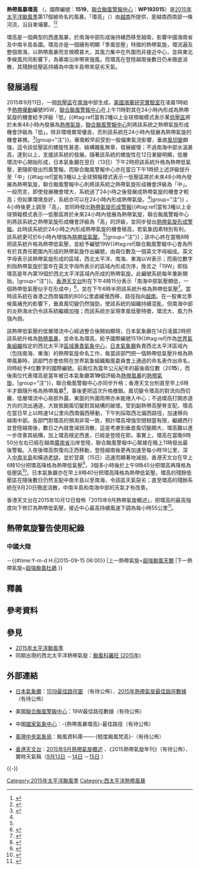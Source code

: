 {{Incomplete|date=2016年7月}}
{{notability Unreferenced|time=2015-09-14T07:54:29+00:00}}
{{NoteTA
|G1=TyphoonNew
|G2=TyphoonOld
|G3=Weather
|T=zh:熱帶風暴環高 (2015年); zh-cn:热带风暴环高 (2015年); zh-hk:熱帶低氣壓環高 (2015年); zh-mo:熱帶風暴環高 (2015年); zh-tw:輕度颱風梵高 (2015年);
|1=zh:熱帶風暴環高; zh-cn:热带风暴环高; zh-hk:熱帶低氣壓環高; zh-mo:熱帶風暴環高; zh-tw:輕度颱風梵高;
|2=zh:Tropical Storm Vamco; zh-cn:Tropical Storm Vamco; zh-hk:Tropical Depression Vamco; zh-mo:Tropical Storm Vamco; zh-tw:Tropical Storm Vamco
|3=zh:環高; zh-cn:環高; zh-hk:環高; zh-mo:環高; zh-tw:梵高
|skin=typhoon
}}
{{UTC+8}}
{{颱風基礎資訊
|颱風名稱               = 熱帶風暴環高
|外文名稱               = Tropical Storm Vamco
|外文語言               = 英文
|代表圖像               = Vamco Sept 14 2015 0551Z.png
|代表圖像名稱           = 9月14日環高達到巔峰，但結構仍然鬆散
|形成日期               = 2015年9月13日
|消散日期               = 2015年9月16日
|十分鐘平均風速JMA      = 35|JMA=knot
|十分鐘平均風速CWB      = 20|CWB=m/s
|十分鐘平均風速KMA      = 21|KMA=m/s
|十分鐘平均風速HKO      = 55
|十分鐘平均風速SMG      = 67
|十分鐘平均風速PAGASA   = 
|十分鐘平均風速NCHMF    = 70
|十分鐘平均風速TMD      = 35|TMD=knot
|二分鐘平均風速         = 20|NMC=m/s
|一分鐘平均風速         = 35|SSHS=knot<!--JTWC-->
|瞬間最大陣風           = 95<!--JMA-->
|最低氣壓               = 998<!--JMA-->
|財產損失               = 
|死傷人數               = 
|影響地區               = [[中國大陸|中國大陸]]（[[海南|海南]]）、[[越南|越南]]、[[老撾|老撾]]、[[泰國|泰國]]
|備註                   = 
|颱風路徑圖             = Vamco 2015 track.png
|風季年份               = 2015
|風季位置               = 太平洋
}}
{{Portal phs}}
'''熱帶風暴環高''' （{{lang-en|'''Tropical Storm Vamco'''}}，國際編號：'''1519'''，[[聯合颱風警報中心|聯合颱風警報中心]]：'''WP192015'''）是[[2015年太平洋颱風季|2015年太平洋颱風季]]第17個被命名的風暴。「環高」（{{link-vi|Vàm Cỏ|Sông Vàm Cỏ}}）由[[越南|越南]]所提供，是越南西南部一條河流，沿自柬埔寨。<ref>{{cite web|url=http://cwb.gov.tw/V7/knowledge/encyclopedia/ty007.htm|title=颱風百問——颱風是怎麼命名？|author=交通部中央氣象局|accessdate=2015-07-30|deadurl=yes|archiveurl=https://web.archive.org/web/20171104015435/https://www.cwb.gov.tw/V7/knowledge/encyclopedia/ty007.htm|archivedate=2017年11月4日|df=}}</ref><ref>{{cite web|url=http://www.hko.gov.hk/informtc/sound/tc_pronunciation2015_uc.htm#S.korea|title=熱帶氣旋名稱的意義|author=香港天文台|accessdate=2015-07-30|archive-date=2015-09-24|archive-url=https://web.archive.org/web/20150924041659/http://www.hko.gov.hk/informtc/sound/tc_pronunciation2015_uc.htm#S.korea|dead-url=no}}</ref>

環高是一個典型的西進風暴，於南海中部形成後持續西移至越南，影響中國海南省及中南半島各國。環高亦是一個擁有明顯「季風低壓」特徵的熱帶氣旋，環流遍及整個南海，以熱帶風暴而言規模甚大，其風力集中在外圍而非接近中心，並與東北季候風共同影響下，為華南沿岸帶來強風。而環高在登陸越南後數日仍未徹底消散，其殘餘低壓區持續為中南半島帶來惡劣天氣。

==發展過程==
2015年9月11日，一個[[低壓區|低壓區]]在[[南海|南海]]中部生成，[[美國海軍研究實驗室|美國海軍研究實驗室]]在凌晨1時給予[[熱帶擾動|熱帶擾動]]編號95W，[[聯合颱風警報中心|聯合颱風警報中心]]在上午11時對其在24小時內形成為熱帶氣旋的機會給予評級「低」{{#tag:ref|當有2種以上全球預報模式表示某[[低壓區|低壓區]]將於未來48小時內發展為[[熱帶氣旋|熱帶氣旋]]，[[聯合颱風警報中心|聯合颱風警報中心]]則將該系統之熱帶氣旋形成機會評級為「低」。除非環境異常優良，否則該系統在24小時內發展為熱帶氣旋的機會甚微。<ref name=LMH>{{cite web|url=http://agora.ex.nii.ac.jp/digital-typhoon/feedback/ja/0067.html.ja|title=デジタル台風：JTWC衛星写真のLOWの意味は？|author=Digital Typhoon|date=2011-07-13|access-date=2015-09-15|archive-date=2015-05-12|archive-url=https://web.archive.org/web/20150512004418/http://agora.ex.nii.ac.jp/digital-typhoon/feedback/ja/0067.html.ja|dead-url=no}}{{ja}}</ref>|group="注"}}。華南較早前受到一股偏東氣流影響，垂直[[風切變|風切變]]頗強，這令該低壓區的螺旋性甚差、結構雜亂無章，發展緩慢；不過南海中部水溫甚高，達到{{convert|30|C|lk=in}}以上，支援該系統的發展。隨著該系統的螺旋性在12日漸變明顯，低層環流中心開始形成，日本氣象廳在翌日（13日）下午2時把該系統升格為熱帶低氣壓，更隨即發出烈風警報。而聯合颱風警報中心亦在當日下午1時把上述評級提升至「中」{{#tag:ref|當有3種以上全球預報模式表示一低壓區將於未來48小時內發展為熱帶氣旋，聯合颱風警報中心則將該系統之熱帶氣旋形成機會評級為「中」。一般而言，即使發展機會增大，系統過了24小時之後發展成熱帶氣旋的機會才較高；但如果環境良好，系統亦可以在24小時內形成熱帶氣旋。<ref name=LMH/>|group="注"}}
，4小時後更上調至「高」，並同時發出[[熱帶氣旋形成警報|熱帶氣旋形成警報]]{{#tag:ref|當有3種以上全球預報模式表示一低壓區將於未來24小時內發展為熱帶氣旋，聯合颱風警報中心則將該系統之熱帶氣旋形成機會評級為「高」的評級，並同步發出[[熱帶氣旋形成警報|熱帶氣旋形成警報]]。此時該系統於24小時之內形成熱帶氣旋的機會極高，若氣象因素特別有利，該系統更可於6小時內增強為[[熱帶低氣壓|熱帶低氣壓]]。<ref name=LMH/>|group="注"}}；該中心終在當晚8時把該系統升格為熱帶低氣壓，並給予編號19W{{#tag:ref|聯合颱風警報中心會為所有於其責任範圍內形成的熱帶氣旋作出編號，由兩位數及一個英文字母組成。英文字母表示該熱帶氣旋形成的區域，西北太平洋、南海、東海以W表示；而兩位數字則指熱帶氣旋於當年在英文字母所表示的區域內形成次序，換言之「19W」即指環高是年內第19個於西北太平洋區域內形成的熱帶氣旋。此編號系統每年重新開始。|group="注"}}。[[香港天文台|香港天文台]]則在下午4時15分表示「南海中部氣壓頗低，一個熱帶低氣壓似乎在形成中」<ref>{{cite web|url=http://www.info.gov.hk/gia/wr/201509/13/P201509130593.htm|title=天氣稿第109號－本港天氣預報|author=香港天文台|date=2015-09-13|access-date=2015-09-14|archive-date=2015-09-25|archive-url=https://web.archive.org/web/20150925102324/http://www.info.gov.hk/gia/wr/201509/13/P201509130593.htm|dead-url=no}}</ref>，並在下午6時半把該系統升格為熱帶低氣壓<ref>{{cite web|url=http://www.info.gov.hk/gia/wr/201509/13/P201509130724.htm|title=天氣稿第133號－本港天氣預報|author=香港天文台|date=2015-09-13|access-date=2015-09-14|archive-date=2019-09-04|archive-url=https://web.archive.org/web/20190904083714/https://www.info.gov.hk/gia/wr/201509/13/P201509130724.htm|dead-url=no}}</ref>。當時該系統在香港之西南偏南約800公里處緩慢西移，路徑指向[[越南|越南]]。在一股東北季候風補充的影響下，垂直風切變仍然強勁，使該系統的組織持續混亂，但南海中部的炎熱海水仍令該系統繼續加強；而該系統亦呈現季風低壓特徵，環流大、風力外強內弱。

該熱帶低氣壓的低層環流中心經過整合後開始顯現，日本氣象廳在14日凌晨2時把該系統升格為[[熱帶風暴|熱帶風暴]]，並命名為環高，給予國際編號1519{{#tag:ref|作為[[世界氣象組織|世界氣象組織]]指定的西北太平洋[[區域專責氣象中心|區域專責氣象中心]]，[[氣象廳_(日本)|日本氣象廳]]負責西北太平洋區域內（包括南海、東海）的熱帶氣旋命名工作，每當該部門把一個熱帶低氣壓升格為熱帶風暴時，該部門亦會依照在世界氣象組織颱風委員會上通過的命名表作出命名，同時給予4位數字的國際編號。前兩位為當年公元紀年的最後兩位數（20'''15'''），而後兩位代表環高是當年被日本氣象廳第'''19'''個評級為[[熱帶風暴|熱帶風暴]]的[[熱帶氣旋|熱帶氣旋]]。|group="注"}}，聯合颱風警報中心亦同步升格；香港天文台則直至早上6時半才跟隨升格為熱帶風暴<ref>{{cite web|url=http://www.info.gov.hk/gia/wr/201509/14/P201509140155.htm|title=天氣稿第58號－本港天氣預報|author=香港天文台|date=2015-09-14|access-date=2015-09-14|archive-date=2019-09-03|archive-url=https://web.archive.org/web/20190903221441/https://www.info.gov.hk/gia/wr/201509/14/P201509140155.htm|dead-url=no}}</ref>，事後更把這次升格撤銷。風切變令環高的對流向西切離，低層環流中心局部外露，東面的外圍雨帶亦未能捲入中心；不過環高打開赤道方向的流出通道，大致抵銷風切變對其結構的破壞。受到副熱帶高壓脊支配，環高在當日早上以時速14公里向西南偏西移動，下午則採取西北偏西路徑，加速移向越南中部。各部門對環高的預測非常一致，預計環高增強空間相當有限，繼續西行並登陸越南後，數日之內就會減弱消散，這是考慮到垂直風切變頗大，環高難以進一步改善其結構，加上環高穩定西進，已經是登陸在即。事實上，環高在當晚9時50分左右已經在越南[[廣南省|廣南省]]沿岸登陸，聯合颱風警報中心緊接在晚上11時發出最後警報。入夜後環高恢復向正西移動，登陸越南後更再加速至每小時18公里，深入[[中南半島|中南半島]]和橫過[[老撾|老撾]]，並於翌晨（15日）迅速而顯著地減弱。香港天文台在早上6時10分把環高降格為熱帶低氣壓<ref>{{cite web|url=http://www.info.gov.hk/gia/wr/201509/15/P201509150151.htm|title=天氣稿第39號－本港天氣預報|author=香港天文台|date=2015-09-15|access-date=2015-09-15|archive-date=2019-09-12|archive-url=https://web.archive.org/web/20190912054705/https://www.info.gov.hk/gia/wr/201509/15/P201509150151.htm|dead-url=no}}</ref>，3個多小時後於上午9時45分把環高再降格為低壓區<ref>{{cite web|url=http://www.info.gov.hk/gia/wr/201509/15/P201509150262.htm|title=天氣稿第61號－本港天氣預報|author=香港天文台|date=2015-09-15|access-date=2015-09-15|archive-date=2019-09-12|archive-url=https://web.archive.org/web/20190912103612/https://www.info.gov.hk/gia/wr/201509/15/P201509150262.htm|dead-url=no}}</ref>。日本氣象廳亦在早上8時40分把環高降格為熱帶低氣壓。環高的殘餘低壓區在隨後數日仍然支配中南半島以至南海，令該區天氣惡劣；直至環高的殘餘系統在9月20日徹底消散，中南半島和南海中部的天氣才有改善。

香港天文台在2015年10月12日發佈「2015年9月熱帶氣旋概述」，把環高的最高強度向下修訂為熱帶低氣壓，接近中心最高持續風速下調為每小時55公里<ref>{{cite web|url=http://www.hko.gov.hk/informtc/tc2015/tc1509c_uc.htm|title=二零一五年九月的熱帶氣旋概述|author=香港天文台|date=12-10-2015|access-date=2015-10-12|archive-date=2019-10-23|archive-url=https://web.archive.org/web/20191023075728/http://www.hko.gov.hk/informtc/tc2015/tc1509c_uc.htm|dead-url=no}}</ref>。

==熱帶氣旋警告使用紀錄==
===中國大陸===
{{熱帶氣旋警告使用記錄
|氣象台=中國[[國家氣象中心|國家氣象中心]]
|警告系統=颱風預警信號
|熱帶氣旋警告={{CNTY|1}}
|使用時間={{#time:Y-m-d H:i|2015-09-14 06:00}}－{{#time:Y-m-d H:i|2015-09-15 06:00}}
|上一熱帶氣旋=[[颱風天鵝_(2015年)|超強颱風天鵝]]
|下一熱帶氣旋=[[颱風杜鵑_(2015年)|超強颱風杜鵑]]
}}

==釋義==
<references group="注"/>

==參考資料==
{{reflist|2}}

==參見==
{{Commons category|Tropical Storm Vamco (2015)}}
*[[2015年太平洋颱風季|2015年太平洋颱風季]]
*同期出現的西北太平洋熱帶氣旋：[[颱風科羅旺_(2015年)|颱風科羅旺 (2015年)]]

==外部連結==
*{{ja}}[[日本氣象廳|日本氣象廳]]：[http://www.jma.go.jp/jma/jma-eng/jma-center/rsmc-hp-pub-eg/bstve_2015_m.html 1519最佳路徑圖] {{Wayback|url=http://www.jma.go.jp/jma/jma-eng/jma-center/rsmc-hp-pub-eg/bstve_2015_m.html |date=20150912132658 }}（有待公佈）、[http://www.jma.go.jp/jma/jma-eng/jma-center/rsmc-hp-pub-eg/Besttracks/bst2015.txt 2015年熱帶氣旋最佳路徑數據] {{Wayback|url=http://www.jma.go.jp/jma/jma-eng/jma-center/rsmc-hp-pub-eg/Besttracks/bst2015.txt |date=20150820125029 }}（有待公佈）
*{{en}}美國[[聯合颱風警報中心|聯合颱風警報中心]]：19W最佳路徑數據（有待公佈）
*{{zh-cn}}中國[[國家氣象中心|國家氣象中心]]：-{熱帶風暴環高}-最佳路徑（有待公佈）
*{{zh-tw}}[[交通部中央氣象局|臺灣中央氣象局]]：颱風資料庫——-{輕度颱風梵高}-（有待公佈）
*{{zh-hk}}[[香港天文台|香港天文台]]：[http://www.hko.gov.hk/informtc/tc2015/tc1509c_uc.htm 2015年9月熱帶氣旋概述] {{Wayback|url=http://www.hko.gov.hk/informtc/tc2015/tc1509c_uc.htm |date=20191023075728 }}、《2015熱帶氣旋年刊》（有待公佈）、實時天氣稿（[http://www.info.gov.hk/gia/wr/201509/13c.htm 9月13日] {{Wayback|url=http://www.info.gov.hk/gia/wr/201509/13c.htm |date=20190904130842 }}－[http://www.info.gov.hk/gia/wr/201509/14c.htm 14日] {{Wayback|url=http://www.info.gov.hk/gia/wr/201509/14c.htm |date=20190918100924 }}－[http://www.info.gov.hk/gia/wr/201509/15c.htm 15日] {{Wayback|url=http://www.info.gov.hk/gia/wr/201509/15c.htm |date=20190913011826 }}）

{{-}}
{{2015_Pacific_typhoon_season_buttons}}

[[Category:2015年太平洋颱風季|Category:2015年太平洋颱風季]]
[[Category:西太平洋熱帶風暴|Category:西太平洋熱帶風暴]]